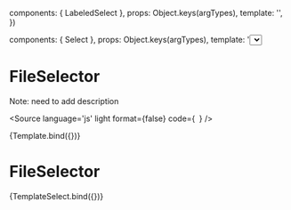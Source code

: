 
  components: { LabeledSelect },
  props:      Object.keys(argTypes),
  template:   '<LabeledSelect v-bind="$props" />',
})

  components: { Select },
  props:      Object.keys(argTypes),
  template:   '<Select v-bind="$props" />',
})

<Meta title="Components/Form/LabeledSelect" />

# FileSelector

Note: need to add description 

<Source
  language='js'
  light
  format={false}
  code={`
  `}
/>

<Canvas>
  <Story
    name="LabeledSelect"
    args={{
      label: 'Select',
      options: [
        { id: '1', label: 'Option One' },
        { id: '2', label: 'Option Two' },
      ],
    }}>
    {Template.bind({})}
  </Story>
</Canvas>


<ArgsTable of={LabeledSelect} />


# FileSelector

<Canvas>
  <Story
    name="Select"
    args={{
      label: 'Select',
      options: ['value01', 'value02', 'value03', 'value04']
    }}>
    {TemplateSelect.bind({})}
  </Story>
</Canvas>

<ArgsTable of={Select} />
